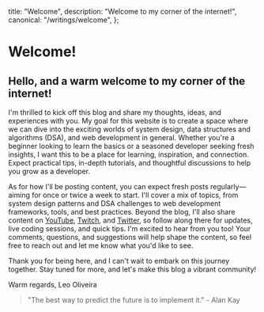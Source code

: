   title: "Welcome",
  description: "Welcome to my corner of the internet!",
  canonical: "/writings/welcome",
};

# Welcome!

## Hello, and a warm welcome to my corner of the internet!

I'm thrilled to kick off this blog and share my thoughts, ideas, and experiences with you.
My goal for this website is to create a space where we can dive into the exciting worlds of system design, data structures and algorithms (DSA),
and web development in general. Whether you're a beginner looking to learn the basics or a seasoned developer seeking fresh insights,
I want this to be a place for learning, inspiration, and connection. Expect practical tips, in-depth tutorials,
and thoughtful discussions to help you grow as a developer.

As for how I'll be posting content, you can expect fresh posts regularly—aiming for once or twice a week to start.
I'll cover a mix of topics, from system design patterns and DSA challenges to web development frameworks, tools, and best practices.
Beyond the blog, I'll also share content on [YouTube](https://www.youtube.com/@leooliveirax), [Twitch](https://www.twitch.tv/leooliveirax),
and [Twitter](https://x.com/leooliveira_x), so follow along there for updates, live coding sessions, and quick tips.
I'm excited to hear from you too!
Your comments, questions, and suggestions will help shape the content, so feel free to reach out and let me know what you'd like to see.

Thank you for being here, and I can't wait to embark on this journey together. Stay tuned for more, and let's make this blog a vibrant community!

Warm regards, Leo Oliveira

> "The best way to predict the future is to implement it." - Alan Kay
